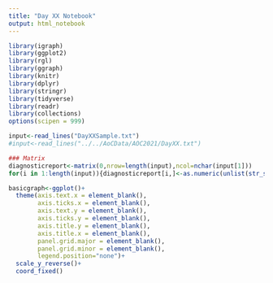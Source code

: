 ```yaml
---
title: "Day XX Notebook"
output: html_notebook
---
```


```r
library(igraph)
library(ggplot2)
library(rgl)
library(ggraph)
library(knitr)
library(dplyr)
library(stringr)
library(tidyverse)
library(readr)
library(collections)
options(scipen = 999)
```

```r
input<-read_lines("DayXXSample.txt")
#input<-read_lines("../../AoCData/AOC2021/DayXX.txt")

```

```r
### Matrix
diagnosticreport<-matrix(0,nrow=length(input),ncol=nchar(input[1]))
for(i in 1:length(input)){diagnosticreport[i,]<-as.numeric(unlist(str_split(input[i],"")))}

```


```r
basicgraph<-ggplot()+
  theme(axis.text.x = element_blank(),
        axis.ticks.x = element_blank(),
        axis.text.y = element_blank(),
        axis.ticks.y = element_blank(),
        axis.title.y = element_blank(),
        axis.title.x = element_blank(),
        panel.grid.major = element_blank(),
        panel.grid.minor = element_blank(),
        legend.position="none")+
  scale_y_reverse()+
  coord_fixed()
```

